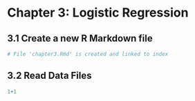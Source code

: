 
# Chapter 3: Logistic Regression

## 3.1 Create a new R Markdown file 

```r
# File 'chapter3.Rmd' is created and linked to index 
```

## 3.2 Read Data Files
```r
1+1
```


